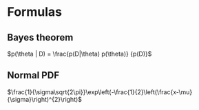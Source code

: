 # Formulas

## Bayes theorem
 
$p(\theta | D) = \frac{p(D|\theta) p(\theta)} {p(D)}$
 
## Normal PDF

$\frac{1}{\sigma\sqrt{2\pi}}\exp\left(-\frac{1}{2}\left(\frac{x-\mu}{\sigma}\right)^{2}\right)$

